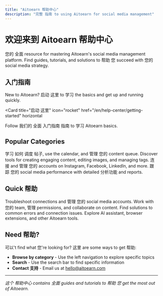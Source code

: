 ```yaml
---
title: "Aitoearn 帮助中心"
description: "完整 指南 to using Aitoearn for social media management"
---
```


# 欢迎来到 Aitoearn 帮助中心

您的 全面 resource for mastering Aitoearn's social media management platform. Find guides, tutorials, and solutions to 帮助 您 succeed with 您的 social media strategy.

## 入门指南

New to Aitoearn? 启动 这里 to 学习 the basics and get up and running quickly.

<Card
  title="启动 这里"
  icon="rocket"
  href="/en/help-center/getting-started"
  horizontal
>
  Follow 我们的 全面 入门指南 指南 to 学习 Aitoearn basics.
</Card>

## Popular Categories

<Columns cols={2}>
  <Card
    title="发布功能"
    icon="calendar"
    href="/en/help-center/publishing"
  >
    学习 如何 调度 帖子, use the calendar, and 管理 您的 content queue.
  </Card>
  <Card
    title="内容创建"
    icon="pen-to-square"
    href="/en/help-center/content-creation"
  >
    Discover tools for creating engaging content, editing images, and managing tags.
  </Card>
  <Card
    title="社交平台"
    icon="share-nodes"
    href="/en/help-center/social-platforms"
  >
    连接 and 管理 您的 accounts on Instagram, Facebook, LinkedIn, and more.
  </Card>
  <Card
    title="分析功能"
    icon="chart-line"
    href="/en/help-center/analytics"
  >
    跟踪 您的 social media performance with detailed 分析功能 and reports.
  </Card>
</Columns>

## Quick 帮助

<Columns cols={2}>
  <Card
    title="渠道管理"
    icon="link"
    href="/en/help-center/channel-management"
  >
    Troubleshoot connections and 管理 您的 social media accounts.
  </Card>
  <Card
    title="团队协作"
    icon="users"
    href="/en/help-center/team-collaboration"
  >
    Work with 您的 team, 管理 permissions, and collaborate on content.
  </Card>
  <Card
    title="错误库"
    icon="exclamation-triangle"
    href="/en/help-center/error-library"
  >
    Find solutions to common errors and connection issues.
  </Card>
  <Card
    title="工具和集成"
    icon="puzzle-piece"
    href="/en/help-center/tools-integrations"
  >
    Explore AI assistant, browser extensions, and other Aitoearn tools.
  </Card>
</Columns>

## Need 帮助?

可以't find what 您're looking for? 这里 are some ways to get 帮助:

- **Browse by category** - Use the left navigation to explore specific topics
- **Search** - Use the search bar to find specific information
- **Contact 支持** - Email us at [hello@aitoearn.com](mailto:hello@aitoearn.com)

---

*这个 帮助中心 contains 全面 guides and tutorials to 帮助 您 get the most out of Aitoearn.*

